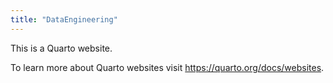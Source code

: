 ```yaml
---
title: "DataEngineering"
---
```


This is a Quarto website.

To learn more about Quarto websites visit <https://quarto.org/docs/websites>.
